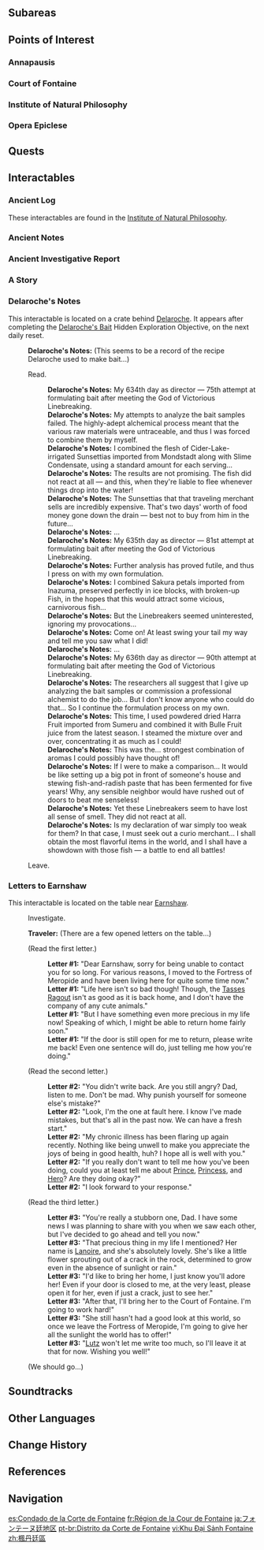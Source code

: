 {{About|the area|other uses|Court of Fontaine (Disambiguation)}}
{{Location Infobox
|image        = <gallery>
Court of Fontaine Region.png|In-Game
Court of Fontaine Region Map.png|Map
</gallery>
|type         = Area
|region       = Fontaine 
}}
{{Location Intro}}

==Subareas==
{{Locations by Category Table|type=Subareas}}

==Points of Interest==
===Annapausis===
{{Locations by Category List
|Annapausis Locations&Points of Interest
|not = Points of Interest with Parent Points of Interest
|not2 = Bulletin Boards
}}

===Court of Fontaine===
{{Locations by Category List
|Court of Fontaine Locations&Points of Interest
|not = Points of Interest with Parent Points of Interest
|not2 = Bulletin Boards
}}

===Institute of Natural Philosophy===
{{Locations by Category List
|Institute of Natural Philosophy Locations&Points of Interest
|not = Points of Interest with Parent Points of Interest
|not2 = Bulletin Boards
}}

===Opera Epiclese===
{{Locations by Category List
|Opera Epiclese Locations&Points of Interest
|not = Points of Interest with Parent Points of Interest
|not2 = Bulletin Boards
}}

==Quests==
{{Quests by Category List|heo=1}}

==Interactables==
===Ancient Log===
{{Main|Ancient Log}}
These interactables are found in the [[Institute of Natural Philosophy]].

===Ancient Notes===
{{Transclude|Institute of Natural Philosophy|Ancient Notes}}

===Ancient Investigative Report===
{{Transclude|Institute of Natural Philosophy|Ancient Investigative Report}}

===A Story===
{{Transclude|Annapausis|Interactables}}

===Delaroche's Notes===
This interactable is located on a crate behind [[Delaroche]]. It appears after completing the [[Delaroche's Bait]] Hidden Exploration Objective, on the next daily reset.

{{Dialogue Start}}
:'''Delaroche's Notes:''' (This seems to be a record of the recipe Delaroche used to make bait...)
:{{DIcon}} Read.
::'''Delaroche's Notes:''' My 634th day as director &mdash; 75th attempt at formulating bait after meeting the God of Victorious Linebreaking.
::'''Delaroche's Notes:''' My attempts to analyze the bait samples failed. The highly-adept alchemical process meant that the various raw materials were untraceable, and thus I was forced to combine them by myself.
::'''Delaroche's Notes:''' I combined the flesh of Cider-Lake-irrigated Sunsettias imported from Mondstadt along with Slime Condensate, using a standard amount for each serving...
::'''Delaroche's Notes:''' The results are not promising. The fish did not react at all &mdash; and this, when they're liable to flee whenever things drop into the water!
::'''Delaroche's Notes:''' The Sunsettias that that traveling merchant sells are incredibly expensive. That's two days' worth of food money gone down the drain &mdash; best not to buy from him in the future...
::'''Delaroche's Notes:''' ...
::'''Delaroche's Notes:''' My 635th day as director &mdash; 81st attempt at formulating bait after meeting the God of Victorious Linebreaking.
::'''Delaroche's Notes:''' Further analysis has proved futile, and thus I press on with my own formulation.
::'''Delaroche's Notes:''' I combined Sakura petals imported from Inazuma, preserved perfectly in ice blocks, with broken-up Fish, in the hopes that this would attract some vicious, carnivorous fish...
::'''Delaroche's Notes:''' But the Linebreakers seemed uninterested, ignoring my provocations...
::'''Delaroche's Notes:''' Come on! At least swing your tail my way and tell me you saw what I did!
::'''Delaroche's Notes:''' ...
::'''Delaroche's Notes:''' My 636th day as director &mdash; 90th attempt at formulating bait after meeting the God of Victorious Linebreaking.
::'''Delaroche's Notes:''' The researchers all suggest that I give up analyzing the bait samples or commission a professional alchemist to do the job... But I don't know anyone who could do that... So I continue the formulation process on my own.
::'''Delaroche's Notes:''' This time, I used powdered dried Harra Fruit imported from Sumeru and combined it with Bulle Fruit juice from the latest season. I steamed the mixture over and over, concentrating it as much as I could!
::'''Delaroche's Notes:''' This was the... strongest combination of aromas I could possibly have thought of!
::'''Delaroche's Notes:''' If I were to make a comparison... It would be like setting up a big pot in front of someone's house and stewing fish-and-radish paste that has been fermented for five years! Why, any sensible neighbor would have rushed out of doors to beat me senseless!
::'''Delaroche's Notes:''' Yet these Linebreakers seem to have lost all sense of smell. They did not react at all.
::'''Delaroche's Notes:''' Is my declaration of war simply too weak for them? In that case, I must seek out a curio merchant... I shall obtain the most flavorful items in the world, and I shall have a showdown with those fish &mdash; a battle to end all battles!
:{{DIcon}} Leave.
{{Dialogue End}}

===Letters to Earnshaw===
This interactable is located on the table near [[Earnshaw]].

{{Dialogue Start}}
:{{DIcon}} Investigate.
:'''Traveler:''' (There are a few opened letters on the table...)
:{{DIcon}} (Read the first letter.)
::'''Letter #1:''' "Dear Earnshaw, sorry for being unable to contact you for so long. For various reasons, I moved to the Fortress of Meropide and have been living here for quite some time now."
::'''Letter #1:''' "Life here isn't so bad though! Though, the [[Tasses Ragout]] isn't as good as it is back home, and I don't have the company of any cute animals."
::'''Letter #1:''' "But I have something even more precious in my life now! Speaking of which, I might be able to return home fairly soon."
::'''Letter #1:''' "If the door is still open for me to return, please write me back! Even one sentence will do, just telling me how you're doing."
:{{DIcon}} (Read the second letter.)
::'''Letter #2:''' "You didn't write back. Are you still angry? Dad, listen to me. Don't be mad. Why punish yourself for someone else's mistake?"
::'''Letter #2:''' "Look, I'm the one at fault here. I know I've made mistakes, but that's all in the past now. We can have a fresh start."
::'''Letter #2:''' "My chronic illness has been flaring up again recently. Nothing like being unwell to make you appreciate the joys of being in good health, huh? I hope all is well with you."
::'''Letter #2:''' "If you really don't want to tell me how you've been doing, could you at least tell me about [[Prince]], [[Princess]], and [[Hero]]? Are they doing okay?"
::'''Letter #2:''' "I look forward to your response."
:{{DIcon}} (Read the third letter.)
::'''Letter #3:''' "You're really a stubborn one, Dad. I have some news I was planning to share with you when we saw each other, but I've decided to go ahead and tell you now."
::'''Letter #3:''' "That precious thing in my life I mentioned? Her name is [[Lanoire]], and she's absolutely lovely. She's like a little flower sprouting out of a crack in the rock, determined to grow even in the absence of sunlight or rain."
::'''Letter #3:''' "I'd like to bring her home, I just know you'll adore her! Even if your door is closed to me, at the very least, please open it for her, even if just a crack, just to see her."
::'''Letter #3:''' "After that, I'll bring her to the Court of Fontaine. I'm going to work hard!"
::'''Letter #3:''' "She still hasn't had a good look at this world, so once we leave the Fortress of Meropide, I'm going to give her all the sunlight the world has to offer!"
::'''Letter #3:''' "[[Lutz]] won't let me write too much, so I'll leave it at that for now. Wishing you well!"
:{{DIcon}} (We should go...)
{{Dialogue End}}

<!--
==Notable Features==
===Domains===
{{Domains by Category Gallery}}

===Notable Items===

===Exploration===

===Local Specialties===
-->
==Soundtracks==
{{Soundtracks by Category Table|type=location}}

<!--
==Trivia==
===Etymology===

==Gallery==
<gallery>

</gallery>

==Video Guides==
{{EVT
|video   = 
|caption = 
}}
-->
==Other Languages==
{{Other Languages
|en        = Court of Fontaine Region
|zhs       = 枫丹廷区
|zhs_rm    = Fēngdān-tíng Qū
|zht       = 楓丹廷區
|zht_rm    = Fēngdān-tíng Qū
|zh_tl     = {{Lex|Court of Fontaine|zh}} Region
|ja        = フォンテーヌ廷地区
|ja_rm     = Fonteenu-tei Chiku{{Assumed}}
|ja_tl     = {{Lex|Court of Fontaine|ja}} Region
|ko        = 폰타인<->성 구역
|ko_tl     = {{Lex|Court of Fontaine|ko}} Area
|es        = Condado de la Corte de Fontaine
|es_tl     = Court of Fontaine County
|fr        = Région de la Cour de Fontaine
|fr_tl     = Court of Fontaine Region
|ru        = Район Кур-де-Фонтейн
|ru_tl     = {{Lex|Court of Fontaine|ru}} Region
|th        = Court of Fontaine Region
|vi        = Khu Đại Sảnh Fontaine
|vi_tl     = <!--use {{Lex|Court of Fontaine|vi}}-->
|de        = Bezirk des Hofs von Fontaine
|de_tl     = Court of Fontaine District
|id        = Court of Fontaine Region
|pt        = Distrito da Corte de Fontaine
|pt_tl     = 
|tr        = Fontaine Şehri Bölgesi
|tr_tl     = {{Lex|Court of Fontaine|tr}} Region
|it        = Regione della Corte di Fontaine
|it_tl     = Court of Fontaine Region
}}

==Change History==
{{Change History|4.0}}

==References==
{{Reflist}}

==Navigation==
{{Area Navbox|Fontaine}}

[[es:Condado de la Corte de Fontaine]]
[[fr:Région de la Cour de Fontaine]]
[[ja:フォンテーヌ廷地区]]
[[pt-br:Distrito da Corte de Fontaine]]
[[vi:Khu Đại Sảnh Fontaine]]
[[zh:楓丹廷區]]